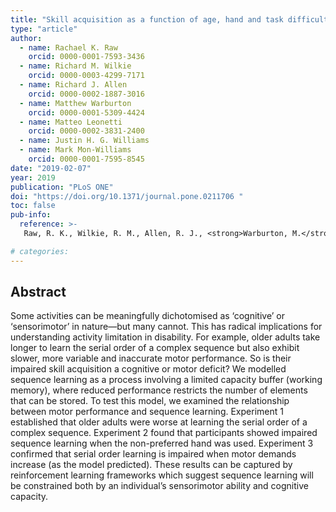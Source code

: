 ```yaml
---
title: "Skill acquisition as a function of age, hand and task difficulty: Interactions between cognition and action"
type: "article"
author: 
  - name: Rachael K. Raw
    orcid: 0000-0001-7593-3436
  - name: Richard M. Wilkie
    orcid: 0000-0003-4299-7171 
  - name: Richard J. Allen
    orcid: 0000-0002-1887-3016
  - name: Matthew Warburton
    orcid: 0000-0001-5309-4424
  - name: Matteo Leonetti
    orcid: 0000-0002-3831-2400
  - name: Justin H. G. Williams
  - name: Mark Mon-Williams
    orcid: 0000-0001-7595-8545
date: "2019-02-07"
year: 2019
publication: "PLoS ONE"
doi: "https://doi.org/10.1371/journal.pone.0211706 "
toc: false
pub-info:
  reference: >-
   Raw, R. K., Wilkie, R. M., Allen, R. J., <strong>Warburton, M.</strong>, Leonetti, M., Williams, J. H. G. & Mon-Williams, M. (2019). Skill acquisition as a function of age, hand and task difficulty: Interactions between cognition and action. <em>PLoS ONE, 14</em>(2), e0211706 doi: <a href="https://doi.org/10.1371/journal.pone.0211706">10.1371/journal.pone.0211706</a>

# categories:
---
```


## Abstract

Some activities can be meaningfully dichotomised as ‘cognitive’ or ‘sensorimotor’ in nature—but many cannot. This has radical implications for understanding activity limitation in disability. For example, older adults take longer to learn the serial order of a complex sequence but also exhibit slower, more variable and inaccurate motor performance. So is their impaired skill acquisition a cognitive or motor deficit? We modelled sequence learning as a process involving a limited capacity buffer (working memory), where reduced performance restricts the number of elements that can be stored. To test this model, we examined the relationship between motor performance and sequence learning. Experiment 1 established that older adults were worse at learning the serial order of a complex sequence. Experiment 2 found that participants showed impaired sequence learning when the non-preferred hand was used. Experiment 3 confirmed that serial order learning is impaired when motor demands increase (as the model predicted). These results can be captured by reinforcement learning frameworks which suggest sequence learning will be constrained both by an individual’s sensorimotor ability and cognitive capacity.